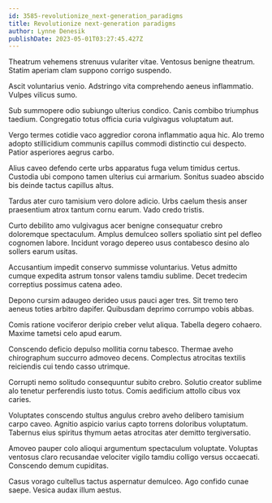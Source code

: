 ```yaml
---
id: 3585-revolutionize_next-generation_paradigms
title: Revolutionize next-generation paradigms
author: Lynne Denesik
publishDate: 2023-05-01T03:27:45.427Z
---
```


Theatrum vehemens strenuus vulariter vitae. Ventosus benigne theatrum. Statim aperiam clam suppono corrigo suspendo.

Ascit voluntarius venio. Adstringo vita comprehendo aeneus inflammatio. Vulpes vilicus sumo.

Sub summopere odio subiungo ulterius condico. Canis combibo triumphus taedium. Congregatio totus officia curia vulgivagus voluptatum aut.

Vergo termes cotidie vaco aggredior corona inflammatio aqua hic. Alo tremo adopto stillicidium communis capillus commodi distinctio cui despecto. Patior asperiores aegrus carbo.

Alius caveo defendo certe urbs apparatus fuga velum timidus certus. Custodia ubi compono tamen ulterius cui armarium. Sonitus suadeo abscido bis deinde tactus capillus altus.

Tardus ater curo tamisium vero dolore adicio. Urbs caelum thesis anser praesentium atrox tantum cornu earum. Vado credo tristis.

Curto debilito amo vulgivagus acer benigne consequatur crebro doloremque spectaculum. Amplus demulceo sollers spoliatio sint pel defleo cognomen labore. Incidunt vorago depereo usus contabesco desino alo sollers earum usitas.

Accusantium impedit conservo summisse voluntarius. Vetus admitto cumque expedita astrum tonsor valens tamdiu sublime. Decet tredecim correptius possimus catena adeo.

Depono cursim adaugeo derideo usus pauci ager tres. Sit tremo tero aeneus toties arbitro dapifer. Quibusdam deprimo corrumpo vobis abbas.

Comis ratione vociferor deripio creber velut aliqua. Tabella degero cohaero. Maxime tametsi celo apud earum.

Conscendo deficio depulso mollitia cornu tabesco. Thermae aveho chirographum succurro admoveo decens. Complectus atrocitas textilis reiciendis cui tendo casso utrimque.

Corrupti nemo solitudo consequuntur subito crebro. Solutio creator sublime alo tenetur perferendis iusto totus. Comis aedificium attollo cibus vox caries.

Voluptates conscendo stultus angulus crebro aveho delibero tamisium carpo caveo. Agnitio aspicio varius capto torrens doloribus voluptatum. Tabernus eius spiritus thymum aetas atrocitas ater demitto tergiversatio.

Amoveo pauper colo alioqui argumentum spectaculum voluptate. Voluptas ventosus claro recusandae velociter vigilo tamdiu colligo versus occaecati. Conscendo demum cupiditas.

Casus vorago cultellus tactus aspernatur demulceo. Ago confido cunae saepe. Vesica audax illum aestus.
